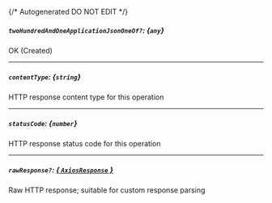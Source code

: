 {/* Autogenerated DO NOT EDIT  */}
##### `twoHundredAndOneApplicationJsonOneOf?`: *{`any`}*
OK (Created)

---
##### `contentType`: *{`string`}*
HTTP response content type for this operation

---
##### `statusCode`: *{`number`}*
HTTP response status code for this operation

---
##### `rawResponse?`: [*{ `AxiosResponse` }*](https://axios-http.com/docs/res_schema)
Raw HTTP response; suitable for custom response parsing


